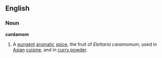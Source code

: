 ==English==
===Noun===
'''cardamom'''
{{wikipedia}}
# A [[pungent]] [[aromatic]] [[spice]], the fruit of ''Elettaria caramomum'', used in [[Asian]] [[cuisine]], and in [[curry powder]].